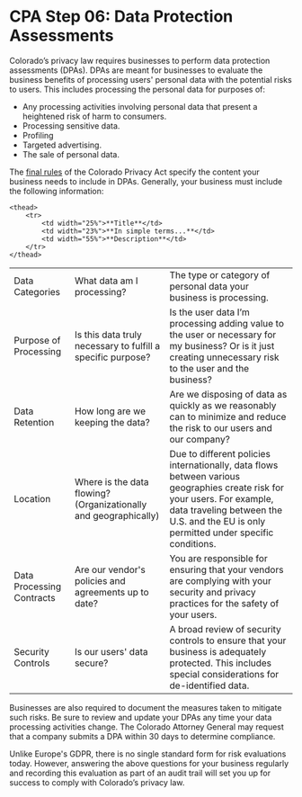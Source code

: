
# CPA Step 06: Data Protection Assessments

Colorado’s privacy law requires businesses to perform data protection assessments (DPAs). DPAs are meant for businesses to evaluate the business benefits of processing users' personal data with the potential risks to users. This includes processing the personal data for purposes of:

- Any processing activities involving personal data that present a heightened risk of harm to consumers.
- Processing sensitive data.
- Profiling
- Targeted advertising.
- The sale of personal data.

The [final rules](https://coag.gov/app/uploads/2023/03/FINAL-CLEAN-2023.03.15-Official-CPA-Rules.pdf) of the Colorado Privacy Act specify the content your business needs to include in DPAs. Generally, your business must include the following information:

<table>

    <thead>
        <tr>
            <td width="25%">**Title**</td>
            <td width="23%">**In simple terms...**</td>
            <td width="55%">**Description**</td>
        </tr>
    </thead>

<tr> 

<td> Data Categories </td>

<td> What data am I processing? </td>

<td> The type or category of personal data your business is processing. </td>

</tr>

<tr> 

<td> Purpose of Processing </td>

<td> Is this data truly necessary to fulfill a specific purpose? </td>

<td> Is the user data I’m processing adding value to the user or necessary for my business? Or is it just creating unnecessary risk to the user and the business? </td>

</tr>

<tr>
<td> Data Retention </td>
<td> How long are we keeping the data? </td>
<td> Are we disposing of data as quickly as we reasonably can to minimize and reduce the risk to our users and our company? </td>

</tr>

<tr> 
<td> Location </td>
<td> Where is the data flowing? (Organizationally and geographically) </td>
<td> Due to different policies internationally, data flows between various geographies create risk for your users. For example, data traveling between the U.S. and the EU is only permitted under specific conditions. </td>

</tr>

<tr> 

<td>Data Processing Contracts </td>
<td>Are our vendor's policies and agreements up to date? </td>
<td>You are responsible for ensuring that your vendors are complying with your security and privacy practices for the safety of your users. </td>


</tr>

<tr>
<td> Security Controls </td>
<td> Is our users' data secure? </td>
<td> A broad review of security controls to ensure that your business is adequately protected. This includes special considerations for de-identified data. </td>

</tr>
</table>

Businesses are also required to document the measures taken to mitigate such risks. Be sure to review and update your DPAs any time your data processing activities change. The Colorado Attorney General may request that a company submits a DPA within 30 days to determine compliance.

Unlike Europe's GDPR, there is no single standard form for risk evaluations today. However, answering the above questions for your business regularly and recording this evaluation as part of an audit trail will set you up for success to comply with Colorado’s privacy law.
